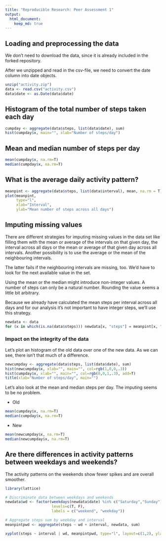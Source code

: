 ```yaml
---
title: "Reproducible Research: Peer Assessment 1"
output: 
  html_document:
    keep_md: true
---
```


## Loading and preprocessing the data

We don't need to download the data, since it is already included in the forked
repository.

After we unzipped and read in the csv-file, we need to convert the date column
into date objects.

```R
unzip("activity.zip")
data <- read.csv("activity.csv")
data$date <- as.Date(data$date)
```

## Histogram of the total number of steps taken each day

```R
cumpday <- aggregate(data$steps, list(data$date), sum)
hist(cumpday$x, main="", xlab="Number of steps/day")
```

## Mean and median number of steps per day

```R
mean(cumpday$x, na.rm=T)
median(cumpday$x, na.rm=T)
```

## What is the average daily activity pattern?
```R
meanpint <- aggregate(data$steps, list(data$interval), mean, na.rm = T)
plot(meanpint,
     type="l",
     xlab="Interval",
     ylab="Mean number of steps across all days")
```

## Imputing missing values

There are different strategies for imputing missing values in the data set like
filling them with the mean or average of the intervals on that given day, the
interval across all days or the mean or average of that given day across all
intervals. Another possibility is to use the average or the mean of the
neighbouring intervals.

The latter fails if the neighbouring intervals are missing, too. We'd have to
look for the next available value in the set.

Using the mean or the median might introduce non-integer values. A number of
steps can only be a natural number. Rounding the value seems a little bit
arbitrary.

Because we already have calculated the mean steps per interval across all days
and for our analysis it's not important to have integer steps, we'll use this
strategy.

```R
newdata <- data
for (x in which(is.na(data$steps))) newdata[x, "steps"] = meanpint[x, "x"]
```

### Impact on the integrity of the data

Let's plot an histogram of the old data over one of the new data. As we can see,
there isn't that much of a difference.

```R
newcumpday <- aggregate(data$steps, list(data$date), sum)
hist(newcumpday$x, xlab="", main="", col=rgb(1,0,0,.3))
hist(cumpday$x, xlab="", main="", col=rgb(0,0,1,.3), add=T)
title(xlab="Number of steps/day", main="")

```

Let's also look at the mean and median steps per day. The imputing seems to be
no problem.

* Old
```r
mean(cumpday$x, na.rm=T)
median(cumpday$x, na.rm=T)
```

* New
```r
mean(newcumpday$x, na.rm=T)
median(newcumpday$x, na.rm=T)
```

## Are there differences in activity patterns between weekdays and weekends?

The activity patterns on the weekends show fewer spikes and are overall
smoother.

```r
library(lattice)

# Discriminate data between weekdays and weekends
newdata$wd <- factor(weekdays(newdata$date) %in% c("Saturday","Sunday"),
                     levels=c(T, F),
                     labels = c("weekend", "weekday"))

# Aggregate steps sum by weekday and interval
meanpintpwd <- aggregate(steps ~ wd + interval, newdata, sum)

xyplot(steps ~ interval | wd, meanpintpwd, type="l", layout=c(1,2), ylab="Sum of number of steps")
```